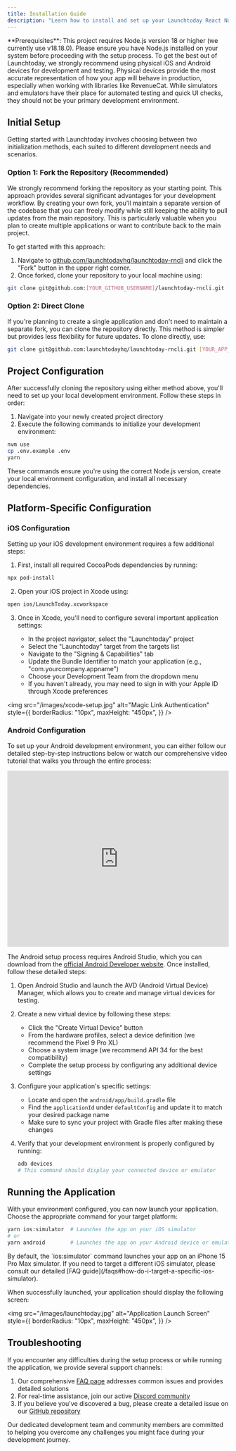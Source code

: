 ```yaml
---
title: Installation Guide
description: "Learn how to install and set up your Launchtoday React Native project"
---
```


<Info>
  **Prerequisites**: This project requires Node.js version 18 or higher (we
  currently use v18.18.0). Please ensure you have Node.js installed on your
  system before proceeding with the setup process.
</Info>

<Warning>
  To get the best out of Launchtoday, we strongly recommend using physical iOS and Android devices for development and testing. Physical devices provide the most accurate representation of how your app will behave in production, especially when working with libraries like RevenueCat. While simulators and emulators have their place for automated testing and quick UI checks, they should not be your primary development environment.
</Warning>

## Initial Setup

Getting started with Launchtoday involves choosing between two initialization methods, each suited to different development needs and scenarios.

### Option 1: Fork the Repository (Recommended)

We strongly recommend forking the repository as your starting point. This approach provides several significant advantages for your development workflow.
By creating your own fork, you'll maintain a separate version of the codebase that you can freely modify while still keeping the ability to pull updates
from the main repository. This is particularly valuable when you plan to create multiple applications or want to contribute back to the main project.

To get started with this approach:

1. Navigate to [github.com/launchtodayhq/launchtoday-rncli](https://github.com/launchtodayhq/launchtoday-rncli) and click the "Fork" button in the upper
   right corner.
2. Once forked, clone your repository to your local machine using:

```bash
git clone git@github.com:[YOUR_GITHUB_USERNAME]/launchtoday-rncli.git [YOUR_APP_NAME]
```

### Option 2: Direct Clone

If you're planning to create a single application and don't need to maintain a separate fork, you can clone the repository directly. This method is simpler
but provides less flexibility for future updates. To clone directly, use:

```bash
git clone git@github.com:launchtodayhq/launchtoday-rncli.git [YOUR_APP_NAME]
```

## Project Configuration

After successfully cloning the repository using either method above, you'll need to set up your local development environment. Follow these steps in order:

1. Navigate into your newly created project directory
2. Execute the following commands to initialize your development environment:

```bash
nvm use
cp .env.example .env
yarn
```

These commands ensure you're using the correct Node.js version, create your local environment configuration, and install all necessary dependencies.

## Platform-Specific Configuration

### iOS Configuration

Setting up your iOS development environment requires a few additional steps:

1. First, install all required CocoaPods dependencies by running:

```bash
npx pod-install
```

2. Open your iOS project in Xcode using:

```bash
open ios/LaunchToday.xcworkspace
```

3. Once in Xcode, you'll need to configure several important application settings:

   - In the project navigator, select the "Launchtoday" project
   - Select the "Launchtoday" target from the targets list
   - Navigate to the "Signing & Capabilities" tab
   - Update the Bundle Identifier to match your application (e.g., "com.yourcompany.appname")
   - Choose your Development Team from the dropdown menu
   - If you haven't already, you may need to sign in with your Apple ID through Xcode preferences

<img
  src="/images/xcode-setup.jpg"
  alt="Magic Link Authentication"
  style={{
    borderRadius: "10px",
    maxHeight: "450px",
  }}
/>

### Android Configuration

To set up your Android development environment, you can either follow our detailed step-by-step instructions below or watch our comprehensive video tutorial
that walks you through the entire process:

<iframe
  width="100%"
  height="400"
  style={{ borderRadius: 10 }}
  src="https://www.youtube.com/embed/iTidkCkdKRk"
  title="Android Setup Video"
  frameBorder="0"
  allow="accelerometer; autoplay; clipboard-write; encrypted-media; gyroscope; picture-in-picture"
  allowFullScreen
></iframe>

The Android setup process requires Android Studio, which you can download from the [official Android Developer website](https://developer.android.com/studio).
Once installed, follow these detailed steps:

1. Open Android Studio and launch the AVD (Android Virtual Device) Manager, which allows you to create and manage virtual devices for testing.

2. Create a new virtual device by following these steps:

   - Click the "Create Virtual Device" button
   - From the hardware profiles, select a device definition (we recommend the Pixel 9 Pro XL)
   - Choose a system image (we recommend API 34 for the best compatibility)
   - Complete the setup process by configuring any additional device settings

3. Configure your application's specific settings:

   - Locate and open the `android/app/build.gradle` file
   - Find the `applicationId` under `defaultConfig` and update it to match your desired package name
   - Make sure to sync your project with Gradle files after making these changes

4. Verify that your development environment is properly configured by running:
   ```bash
   adb devices
   # This command should display your connected device or emulator
   ```

## Running the Application

With your environment configured, you can now launch your application. Choose the appropriate command for your target platform:

```bash
yarn ios:simulator  # Launches the app on your iOS simulator
# or
yarn android        # Launches the app on your Android device or emulator
```

<Info>
  By default, the `ios:simulator` command launches your app on an iPhone 15 Pro
  Max simulator. If you need to target a different iOS simulator, please consult
  our detailed [FAQ guide](/faqs#how-do-i-target-a-specific-ios-simulator).
</Info>

When successfully launched, your application should display the following screen:

<img
  src="/images/launchtoday.jpg"
  alt="Application Launch Screen"
  style={{
    borderRadius: "10px",
    maxHeight: "450px",
  }}
/>

## Troubleshooting

If you encounter any difficulties during the setup process or while running the application, we provide several support channels:

1. Our comprehensive [FAQ page](/faqs) addresses common issues and provides detailed solutions
2. For real-time assistance, join our active [Discord community](https://discord.gg/launchtoday)
3. If you believe you've discovered a bug, please create a detailed issue on our [GitHub repository](https://github.com/launchtodayhq/launchtoday-rncli/issues)

Our dedicated development team and community members are committed to helping you overcome any challenges you might face during your development journey.

